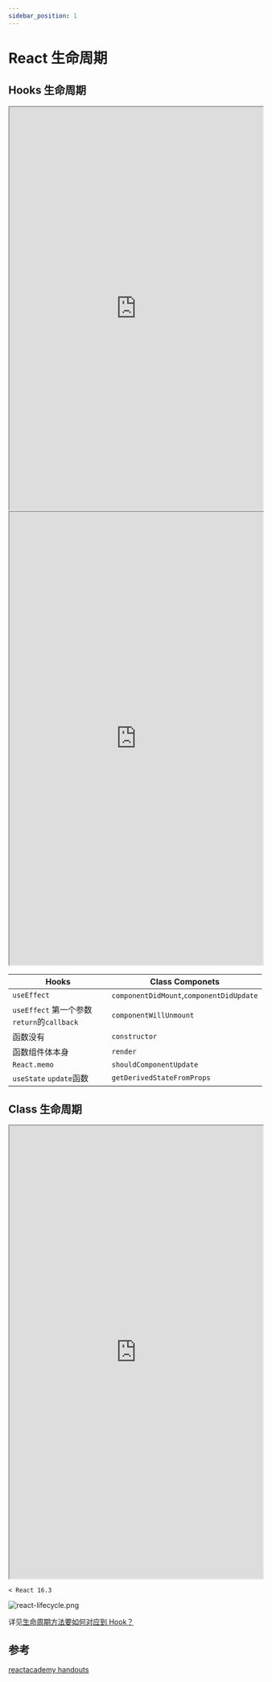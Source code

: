 ```yaml
---
sidebar_position: 1
---
```


# React 生命周期

## Hooks 生命周期

<iframe
    src="https://wavez.github.io/react-hooks-lifecycle/"
    width="100%"
    height="800"
></iframe>

<!-- ![react-hooks-lifecycle.png](./images/react-hooks-lifecycle.png) -->

<iframe
    src="https://lifecycle.reactacademy.live/"
    width="100%"
    height="900"
></iframe>

<!-- ![react-hooks-lifecycle2.png](./images/react-hooks-lifecycle2.png) -->

| Hooks                                      | Class Componets                          |
| ------------------------------------------ | ---------------------------------------- |
| `useEffect`                                | `componentDidMount`,`componentDidUpdate` |
| `useEffect` 第一个参数`return`的`callback` | `componentWillUnmount`                   |
| 函数没有                                   | `constructor`                            |
| 函数组件体本身                             | `render`                                 |
| `React.memo`                               | `shouldComponentUpdate`                  |
| `useState` `update`函数                    | `getDerivedStateFromProps`               |

## Class 生命周期

<iframe
    src="https://projects.wojtekmaj.pl/react-lifecycle-methods-diagram/"
    width="100%"
    height="900"
></iframe>

`< React 16.3`

![react-lifecycle.png](./images/react-lifecycle.png)

详见[生命周期方法要如何对应到 Hook？](https://zh-hans.reactjs.org/docs/hooks-faq.html#how-do-lifecycle-methods-correspond-to-hooks)

## 参考

[reactacademy handouts](https://www.reactacademy.live/handouts/)